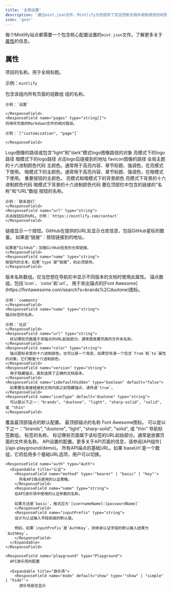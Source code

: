 ```yaml
---
title: '全局设置'
description: '通过mint.json文件，Mintlify为您提供了完全控制文档外观和感觉的权限'
icon: 'gear'
---
```


每个Mintlify站点都需要一个包含核心配置设置的`mint.json`文件。了解更多关于[属性](#properties)的信息。

## 属性

<ResponseField name="name" type="string" required>
项目的名称。用于全局标题。

示例：`mintlify`

</ResponseField>

<ResponseField name="navigation" type="Navigation[]" required>
  包含该组内所有页面的组数组
  <Expandable title="导航">
    <ResponseField name="group" type="string">
    组的名称。

    示例：`设置`

    </ResponseField>
    <ResponseField name="pages" type="string[]">
    将用作页面的Markdown文件的相对路径。

    示例：`["customization", "page"]`

    </ResponseField>

  </Expandable>
</ResponseField>

<ResponseField name="logo" type="string or object">
  Logo图像的路径或包含“light”和“dark”模式logo图像路径的对象
  <Expandable title="Logo">
    <ResponseField name="light" type="string">
      亮模式下的logo路径
    </ResponseField>
    <ResponseField name="dark" type="string">
      暗模式下的logo路径
    </ResponseField>
    <ResponseField name="href" type="string" default="/">
      点击logo后链接到的地址
    </ResponseField>
  </Expandable>
</ResponseField>

<ResponseField name="favicon" type="string">
  favicon图像的路径
</ResponseField>

<ResponseField name="colors" type="Colors">
  全局主题的十六进制颜色代码
  <Expandable title="颜色">
    <ResponseField name="primary" type="string" required>
      主颜色。通常用于高亮内容、章节标题、强调色，在亮模式下使用。
    </ResponseField>
    <ResponseField name="light" type="string">
      暗模式下的主颜色。通常用于高亮内容、章节标题、强调色，在暗模式下使用。
    </ResponseField>
    <ResponseField name="dark" type="string">
      重要按钮的主颜色。
    </ResponseField>
    <ResponseField name="background" type="object">
      亮模式和暗模式下的背景颜色
      <Expandable title="对象">
        <ResponseField name="light" type="string" required>
          亮模式下背景的十六进制颜色代码
        </ResponseField>
        <ResponseField name="dark" type="string" required>
          暗模式下背景的十六进制颜色代码
        </ResponseField>
      </Expandable>
    </ResponseField>
  </Expandable>
</ResponseField>

<ResponseField name="topbarLinks" type="TopbarLink[]">
  要在顶部栏中包含的链接的“名称”和“URL”数组
  <Expandable title="顶部栏链接">
    <ResponseField name="name" type="string">
    按钮的名称。

    示例：`联系我们`
    </ResponseField>
    <ResponseField name="url" type="string">
    点击按钮后的URL。示例：`https://mintlify.com/contact`
    </ResponseField>

  </Expandable>
</ResponseField>

<ResponseField name="topbarCtaButton" type="Call to Action">
  <Expandable title="顶部栏行动号召">
    <ResponseField name="type" type={'"link" or "github"'} default="link">
    链接显示一个按钮。GitHub在提供的URL处显示仓库信息，包括GitHub星标的数量。
    </ResponseField>
    <ResponseField name="url" type="string">
    如果是“链接”：按钮链接到的地址。
    
    如果是“GitHub”：加载GitHub信息的仓库链接。
    </ResponseField>
    <ResponseField name="name" type="string">
    按钮内的文本。如果`type`是“链接”，则必须提供。
    </ResponseField>

  </Expandable>
</ResponseField>

<ResponseField name="versions" type="string[]">
  版本名称数组。仅当您想在导航栏中显示不同版本的文档时使用此属性。
</ResponseField>

<ResponseField name="anchors" type="Anchor[]">
  锚点数组，包括`icon`、`color`和`url`。
  <Expandable title="锚点">
    <ResponseField name="icon" type="string">
    用于突出锚点的[Font Awesome](https://fontawesome.com/search?s=brands%2Cduotone)图标。


    示例：`comments`
    </ResponseField>
    <ResponseField name="name" type="string">
    锚点标签的名称。

    示例：`社区`
    </ResponseField>
    <ResponseField name="url" type="string">
      标记哪些页面属于该锚点的URL起始部分。通常是放置页面的文件夹名称。
    </ResponseField>
    <ResponseField name="color" type="string">
      锚点图标背景的十六进制颜色。也可以是一个渐变，如果您传递一个包含`from`和`to`属性的对象，它们都是十六进制颜色。
    </ResponseField>
    <ResponseField name="version" type="string">
      用于隐藏锚点，直到选择了正确的文档版本。
    </ResponseField>
    <ResponseField name="isDefaultHidden" type="boolean" default="false">
      如果要在直接链接到文档内部之前隐藏锚点，请传递`true`。
    </ResponseField>
    <ResponseField name="iconType" default="duotone" type="string">
      可以是以下之一："brands", "duotone", "light", "sharp-solid", "solid", 或 "thin"
    </ResponseField>

  </Expandable>
</ResponseField>

<ResponseField name="topAnchor" type="Object">
  覆盖最顶部锚点的默认配置。
  <Expandable title="对象">
    <ResponseField name="name" default="Documentation" type="string">
      最顶部锚点的名称
    </ResponseField>
    <ResponseField name="icon" default="book-open" type="string">
      Font Awesome图标。
    </ResponseField>
    <ResponseField name="iconType" default="duotone" type="string">
      可以是以下之一："brands", "duotone", "light", "sharp-solid", "solid", 或 "thin"
    </ResponseField>
  </Expandable>
</ResponseField>

<ResponseField name="tabs" type="Tabs[]">
  导航标签数组。
  <Expandable title="标签">
    <ResponseField name="name" type="string">
      标签的名称。
    </ResponseField>
    <ResponseField name="url" type="string">
      标记哪些页面属于该标签的URL起始部分。通常是放置页面的文件夹名称。
    </ResponseField>
  </Expandable>
</ResponseField>

<ResponseField name="api" type="API">
  API设置的配置。更多关于API页面的信息，请参阅[API组件](/api-playground/demo)。
  <Expandable title="API">
    <ResponseField name="baseUrl" type="string">
      所有API端点的基础URL。如果`baseUrl`是一个数组，它将启用多个基础URL选项，用户可以切换。
    </ResponseField>

    <ResponseField name="auth" type="Auth">
      <Expandable title="认证">
        <ResponseField name="method" type='"bearer" | "basic" | "key"'>
          所有API端点使用的认证策略。
        </ResponseField>
        <ResponseField name="name" type="string">
        在API游乐场中使用的认证参数的名称。
        
        如果方法是`basic`，格式应为`[usernameName]:[passwordName]`
        </ResponseField>
        <ResponseField name="inputPrefix" type="string">
        设计为认证输入字段前缀的默认值。
        
        例如，如果`inputPrefix`是`AuthKey`，则继承认证字段的默认输入结果为`AuthKey`。
        </ResponseField>
      </Expandable>
    </ResponseField>

    <ResponseField name="playground" type="Playground">
      API游乐场的配置

      <Expandable title="游乐场">
        <ResponseField name="mode" default="show" type='"show" | "simple" | "hide"'>
          游乐场是否显示